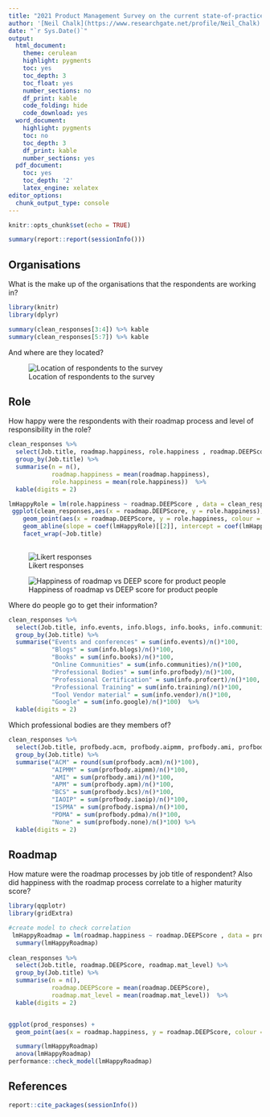 ```yaml
---
title: "2021 Product Management Survey on the current state-of-practice"
author: '[Neil Chalk](https://www.researchgate.net/profile/Neil_Chalk)'
date: "`r Sys.Date()`"
output:
  html_document:
    theme: cerulean
    highlight: pygments
    toc: yes
    toc_depth: 3
    toc_float: yes
    number_sections: no
    df_print: kable
    code_folding: hide
    code_download: yes
  word_document:
    highlight: pygments
    toc: no
    toc_depth: 3
    df_print: kable
    number_sections: yes
  pdf_document:
    toc: yes
    toc_depth: '2'
    latex_engine: xelatex
editor_options: 
  chunk_output_type: console    
---
```


```r
knitr::opts_chunk$set(echo = TRUE)
```

```r
summary(report::report(sessionInfo()))
```

## Organisations

What is the make up of the organisations that the respondents are working in?

```r
library(knitr)
library(dplyr)

summary(clean_responses[3:4]) %>% kable
summary(clean_responses[5:7]) %>% kable
```

And where are they located?

![Location of respondents to the survey](../outputs/ResponsesMap.png)

## Role

How happy were the respondents with their roadmap process and level of responsibility in the role?
```r
clean_responses %>%
  select(Job.title, roadmap.happiness, role.happiness , roadmap.DEEPScore, roadmap.mat_level) %>% 
  group_by(Job.title) %>%
  summarise(n = n(),
            roadmap.happiness = mean(roadmap.happiness),
            role.happiness = mean(role.happiness))  %>% 
  kable(digits = 2)

lmHappyRole = lm(role.happiness ~ roadmap.DEEPScore , data = clean_responses) 
 ggplot(clean_responses,aes(x = roadmap.DEEPScore, y = role.happiness)) +
    geom_point(aes(x = roadmap.DEEPScore, y = role.happiness, colour = org.industry, shape = org.employees)) +
    geom_abline(slope = coef(lmHappyRole)[[2]], intercept = coef(lmHappyRole)[[1]], colour="#CC0000") +
    facet_wrap(~Job.title)
 

```


![Likert responses](../outputs/Happiness_likert.png)

![Happiness of roadmap vs DEEP score for product people](../outputs/DEEPscore_vs_roadmapHappiness_prod.png)

Where do people go to get their information?

```r
clean_responses %>%
  select(Job.title, info.events, info.blogs, info.books, info.communities, info.profbody, info.profcert, info.training, info.vendor, info.google) %>%
  group_by(Job.title) %>%
  summarise("Events and conferences" = sum(info.events)/n()*100,
            "Blogs" = sum(info.blogs)/n()*100,
            "Books" = sum(info.books)/n()*100,
            "Online Communities" = sum(info.communities)/n()*100,
            "Professional Bodies" = sum(info.profbody)/n()*100,
            "Professional Certification" = sum(info.profcert)/n()*100,
            "Professional Training" = sum(info.training)/n()*100,
            "Tool Vendor material" = sum(info.vendor)/n()*100,
            "Google" = sum(info.google)/n()*100)  %>% 
  kable(digits = 2)
```

Which professional bodies are they members of?

```r
clean_responses %>%
  select(Job.title, profbody.acm, profbody.aipmm, profbody.ami, profbody.apm, profbody.bcs, profbody.iaoip, profbody.ispma, profbody.pdma, profbody.none) %>%
  group_by(Job.title) %>%
  summarise("ACM" = round(sum(profbody.acm)/n()*100),
            "AIPMM" = sum(profbody.aipmm)/n()*100,
            "AMI" = sum(profbody.ami)/n()*100,
            "APM" = sum(profbody.apm)/n()*100,
            "BCS" = sum(profbody.bcs)/n()*100,
            "IAOIP" = sum(profbody.iaoip)/n()*100,
            "ISPMA" = sum(profbody.ispma)/n()*100,
            "PDMA" = sum(profbody.pdma)/n()*100,
            "None" = sum(profbody.none)/n()*100) %>%
  kable(digits = 2)
```

## Roadmap

How mature were the roadmap processes by job title of respondent? Also did happiness with the roadmap process correlate to a higher maturity score?

```r
library(qqplotr)
library(gridExtra)

#create model to check correlation
 lmHappyRoadmap = lm(roadmap.happiness ~ roadmap.DEEPScore , data = prod_responses)
  summary(lmHappyRoadmap)
  
clean_responses %>%
  select(Job.title, roadmap.DEEPScore, roadmap.mat_level) %>% 
  group_by(Job.title) %>%
  summarise(n = n(),
            roadmap.DEEPScore = mean(roadmap.DEEPScore),
            roadmap.mat_level = mean(roadmap.mat_level))  %>% 
  kable(digits = 2)


ggplot(prod_responses) +
  geom_point(aes(x = roadmap.happiness, y = roadmap.DEEPScore, colour = org.industry, shape = org.employees)) 

  summary(lmHappyRoadmap)
  anova(lmHappyRoadmap)
performance::check_model(lmHappyRoadmap)

```

## References 

```r

report::cite_packages(sessionInfo())
```
